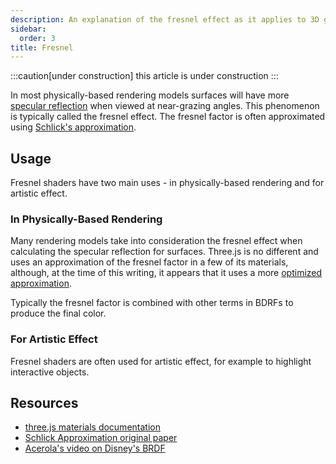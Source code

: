 ```yaml
---
description: An explanation of the fresnel effect as it applies to 3D graphics
sidebar:
  order: 3
title: Fresnel
---
```



:::caution[under construction]
this article is under construction
:::

<App client:visible />

In most physically-based rendering models surfaces will have more [specular reflection](https://en.wikipedia.org/wiki/Specular_reflection) when viewed at near-grazing angles. This phenomenon is typically called the fresnel effect. The fresnel factor is often approximated using [Schlick's approximation](https://en.wikipedia.org/wiki/Schlick%27s_approximation).

## Usage

Fresnel shaders have two main uses - in physically-based rendering and for artistic effect.

### In Physically-Based Rendering

Many rendering models take into consideration the fresnel effect when calculating the specular reflection for surfaces. Three.js is no different and uses an approximation of the fresnel factor in a few of its materials, although, at the time of this writing, it appears that it uses a more [optimized approximation](https://github.com/mrdoob/three.js/blob/19816c7ec422efde9f21afbabb504236da3a3325/src/renderers/shaders/ShaderChunk/common.glsl.js#L112-L137).

Typically the fresnel factor is combined with other terms in BDRFs to produce the final color.

### For Artistic Effect

Fresnel shaders are often used for artistic effect, for example to highlight interactive objects.

## Resources

- [three.js materials documentation](https://threejs.org/manual/#en/materials)
- [Schlick Approximation original paper](https://web.archive.org/web/20200510114532/http://cs.virginia.edu/~jdl/bib/appearance/analytic%20models/schlick94b.pdf)
- [Acerola's video on Disney's BRDF](https://www.youtube.com/watch?v=KkOkx0FiHDA)
